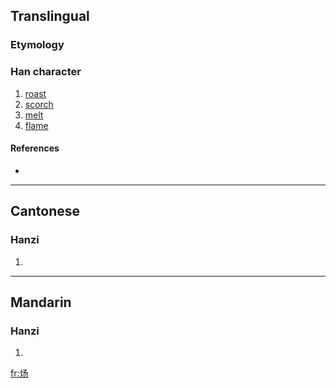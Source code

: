 {{also|煬}}
==Translingual==

===Etymology===
{{Han simp|煬|f=昜|t=丿丿𠄎}}

===Han character===
{{Han char|rn=86|rad=火|as=03|sn=7|four=|canj=火弓尸竹 (FNSH)}}

# [[roast]]
# [[scorch]]
# [[melt]]
# [[flame]]

====References====
* {{Han ref|kx=0666.261|hdz=32190.050|uh=7080|ud=28800}}

----

==Cantonese==

===Hanzi===
{{yue-hanzi|jyut=|y=yeung4}}

# {{defn|Cantonese}}

----

==Mandarin==

===Hanzi===
{{cmn-hanzi|tra=煬|pin=[[yáng]] ([[yang2]])|wg=yang<sup>2</sup>}}

# {{defn|Mandarin}}

[[fr:炀]]